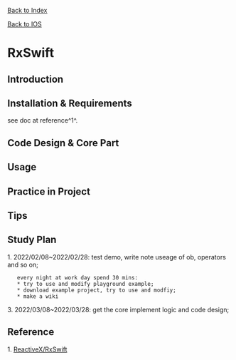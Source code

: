 
<u>[[/index|Back to Index]]</u>

<u>[[IOS.wiki|Back to IOS]]</u>

= RxSwift =

== Introduction ==

== Installation & Requirements ==
see doc at reference^1^.

== Code Design & Core Part ==

== Usage ==

== Practice in Project==

== Tips ==

== Study Plan ==
1. 2022/02/08~2022/02/28: test demo, write note useage of ob, operators and so on;
    every night at work day spend 30 mins:
    * try to use and modify playground example;
    * download example project, try to use and modfiy;
    * make a wiki
3. 2022/03/08~2022/03/28: get the core implement logic and code design;

== Reference ==
1. [[https://github.com/ReactiveX/RxSwift|ReactiveX/RxSwift]]

